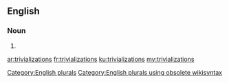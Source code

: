 ==English==

===Noun===
{{head|en}}

# {{plural of|trivialization}}

[[Category:English plurals]][[Category:English plurals using obsolete wikisyntax]]

[[ar:trivializations]]
[[fr:trivializations]]
[[ku:trivializations]]
[[my:trivializations]]